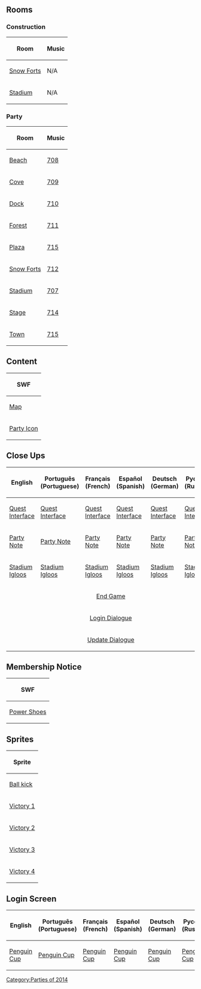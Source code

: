 {{CPW|Penguin Cup|Copa Pinguim}}

==Rooms==
===Construction===
<center>
{|class="wikitable" border="1"
!Room!!Music
|-
|[[Media:RoomsForts-PenguinCupConstruction.swf|Snow Forts]]||N/A
|-
|[[Media:RoomsStadium-PenguinCupConstruction.swf|Stadium]]||N/A
|}
</center>

===Party===
<center>
{|class="wikitable" border="1"
!Room!!Music
|-
|[[Media:RoomsBeach-PenguinCup.swf|Beach]]||[[Media:Music708.swf|708]]
|-
|[[Media:RoomsCove-PenguinCup.swf|Cove]]||[[Media:Music709.swf|709]]
|-
|[[Media:RoomsDock-PenguinCup.swf|Dock]]||[[Media:Music710.swf|710]]
|-
|[[Media:RoomsForest-PenguinCup.swf|Forest]]||[[Media:Music711.swf|711]]
|-
|[[Media:RoomsPlaza-PenguinCup.swf|Plaza]]||[[Media:Music715.swf|715]]
|-
|[[Media:RoomsForts-PenguinCup.swf|Snow Forts]]||[[Media:Music712.swf|712]]
|-
|[[Media:RoomsRink-PenguinCup.swf|Stadium]]||[[Media:Music707.swf|707]]
|-
|[[Media:RoomsStage-PenguinCup.swf|Stage]]||[[Media:Music714.swf|714]]
|-
|[[Media:RoomsTown-PenguinCup.swf|Town]]||[[Media:Music715.swf|715]]
|}
</center>

==Content==
<center>
{|class="wikitable" border="1"
!SWF
|-
|[[Media:ContentMap-PenguinCup.swf|Map]]
|-
|[[Media:ContentParty icon-PenguinCup.swf|Party Icon]]
|}
</center>

==Close Ups==
<center>
{|class="wikitable" border="1"
!English!!Português (Portuguese)!!Français (French)!!Español (Spanish)!!Deutsch (German)!!Русский (Russian)
|-
|[[Media:ENClose upsQuest interface-PenguinCup.swf|Quest Interface]]||[[Media:PTClose upsQuest interface-PenguinCup.swf|Quest Interface]]||[[Media:FRClose upsQuest interface-PenguinCup.swf|Quest Interface]]||[[Media:ESClose upsQuest interface-PenguinCup.swf|Quest Interface]]||[[Media:DEClose upsQuest interface-PenguinCup.swf|Quest Interface]]||[[Media:RUClose upsQuest interface-PenguinCup.swf|Quest Interface]]
|-
|[[Media:ENClose upsParty map note-PenguinCup.swf|Party Note]]||[[Media:PTClose upsParty map note-PenguinCup.swf|Party Note]]||[[Media:FRClose upsParty map note-PenguinCup.swf|Party Note]]||[[Media:ESClose upsParty map note-PenguinCup.swf|Party Note]]||[[Media:DEClose upsParty map note-PenguinCup.swf|Party Note]]||[[Media:RUClose upsParty map note-PenguinCup.swf|Party Note]]
|-
|[[Media:ENClose upsParty igloo list-PenguinCup.swf|Stadium Igloos]]||[[Media:PTClose upsParty igloo list-PenguinCup.swf|Stadium Igloos]]||[[Media:FRClose upsParty igloo list-PenguinCup.swf|Stadium Igloos]]||[[Media:ESClose upsParty igloo list-PenguinCup.swf|Stadium Igloos]]||[[Media:DEClose upsParty igloo list-PenguinCup.swf|Stadium Igloos]]||[[Media:RUClose upsParty igloo list-PenguinCup.swf|Stadium Igloos]]
|-
|colspan="6" rowspan="1" align="center" |[[Media:Close upsEnd game-PenguinCup.swf|End Game]]
|-
|colspan="6" rowspan="1" align="center" |[[Media:Close upsCharacter dialogue login-PenguinCup.swf|Login Dialogue]]
|-
|colspan="6" rowspan="1" align="center" |[[Media:Close upsCharacter dialogue update-PenguinCup.swf|Update Dialogue]]
|}
</center>

==Membership Notice==
<center>
{|class="wikitable" border="1"
!SWF
|-
|[[Media:MembershipParty1-PenguinCup.swf|Power Shoes]]
|}
</center>

==Sprites==
<center>
{|class="wikitable" border="1"
!Sprite
|-
|[[Media:AvatarSpritesBall kick.swf|Ball kick]]
|-
|[[Media:AvatarSpritesVictory 1.swf|Victory 1]]
|-
|[[Media:AvatarSpritesVictory 2.swf|Victory 2]]
|-
|[[Media:AvatarSpritesVictory 3.swf|Victory 3]]
|-
|[[Media:AvatarSpritesVictory 4.swf|Victory 4]]
|}
</center>

==Login Screen==
<center>
{|class="wikitable" border="1"
!English
!Português (Portuguese)
!Français (French)
!Español (Spanish)
!Deutsch (German)
!Русский (Russian)
|-
|[[Media:LoginScreen-ENPenguinCup1.swf|Penguin Cup]]||[[Media:LoginScreen-PTPenguinCup1.swf|Penguin Cup]]||[[Media:LoginScreen-FRPenguinCup1.swf|Penguin Cup]]||[[Media:LoginScreen-ESPenguinCup1.swf|Penguin Cup]]||[[Media:LoginScreen-DEPenguinCup1.swf|Penguin Cup]]||[[Media:LoginScreen-RUPenguinCup1.swf|Penguin Cup]]
|}
</center>
{{Parties}}

[[Category:Parties of 2014]]